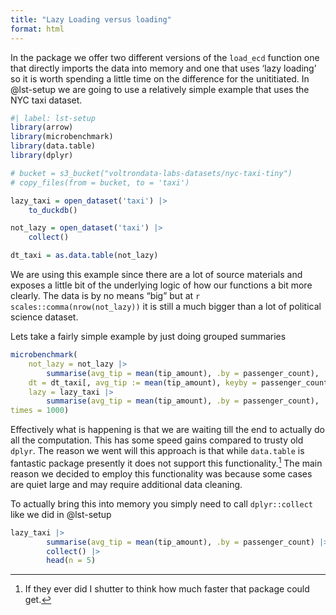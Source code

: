 ```yaml
---
title: "Lazy Loading versus loading"
format: html
---
```


In the package we offer two different versions of the `load_ecd` function one that directly imports the data into memory and one that uses 'lazy loading' so it is worth spending a little time on the difference for the unititiated. In @lst-setup we are going to use a relatively simple example that uses the NYC taxi dataset. 


```r
#| label: lst-setup
library(arrow)
library(microbenchmark)
library(data.table)
library(dplyr)

# bucket = s3_bucket("voltrondata-labs-datasets/nyc-taxi-tiny")
# copy_files(from = bucket, to = 'taxi')

lazy_taxi = open_dataset('taxi') |>
    to_duckdb()

not_lazy = open_dataset('taxi') |>
    collect()

dt_taxi = as.data.table(not_lazy)

```


We are using this example since there are a lot of source materials and exposes a little bit of the underlying logic of how our functions a bit more clearly. The data is by no means "big" but at `r scales::comma(nrow(not_lazy))` it is still a much bigger than a lot of political science dataset. 


Lets take a fairly simple example by just doing grouped summaries

```r

microbenchmark(
    not_lazy = not_lazy |>
        summarise(avg_tip = mean(tip_amount), .by = passenger_count),
    dt = dt_taxi[, avg_tip := mean(tip_amount), keyby = passenger_count],
    lazy = lazy_taxi |>
        summarise(avg_tip = mean(tip_amount), .by = passenger_count),
times = 1000)

```

Effectively what is happening is that we are waiting till the end to actually do all the computation. This has some speed gains compared to trusty old `dplyr`. The reason we went will this approach is that while `data.table` is fantastic package presently it does not support this functionality.^[If they ever did I shutter to think how much faster that package could get.] The main reason we decided to employ this functionality was because some cases are quiet large and may require additional data cleaning. 

To actually bring this into memory you simply need to call `dplyr::collect` like we did in @lst-setup



```r

lazy_taxi |>
        summarise(avg_tip = mean(tip_amount), .by = passenger_count) |>
        collect() |>
        head(n = 5)

```